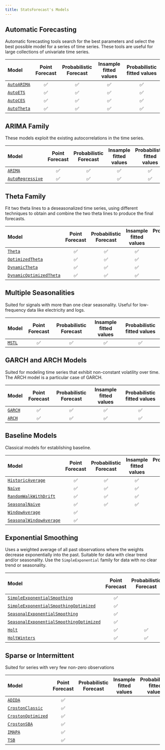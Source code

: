 ```yaml
---
title: StatsForecast's Models
---
```



## Automatic Forecasting

Automatic forecasting tools search for the best parameters and select
the best possible model for a series of time series. These tools are
useful for large collections of univariate time series.

| Model | Point Forecast | Probabilistic Forecast | Insample fitted values | Probabilistic fitted values |
|:-----------------------------|:---------:|:---------:|:---------:|:---------:|
| [`AutoARIMA`](./models.html#autoarima) | ✅ | ✅ | ✅ | ✅ |
| [`AutoETS`](./models.html#autoets) | ✅ | ✅ | ✅ | ✅ |
| [`AutoCES`](./models.html#autoces) | ✅ | ✅ | ✅ | ✅ |
| [`AutoTheta`](./models.html#autotheta) | ✅ | ✅ | ✅ | ✅ |

## ARIMA Family

These models exploit the existing autocorrelations in the time series.

| Model | Point Forecast | Probabilistic Forecast | Insample fitted values | Probabilistic fitted values |
|:-----------------------------|:---------:|:---------:|:---------:|:---------:|
| [`ARIMA`](./models.html#arima) | ✅ | ✅ | ✅ | ✅ |
| [`AutoRegressive`](./models.html#autoregressive) | ✅ | ✅ | ✅ | ✅ |

## Theta Family

Fit two theta lines to a deseasonalized time series, using different
techniques to obtain and combine the two theta lines to produce the
final forecasts.

| Model | Point Forecast | Probabilistic Forecast | Insample fitted values | Probabilistic fitted values |
|:-----------------------------|:---------:|:---------:|:---------:|:---------:|
| [`Theta`](./models.html#theta) | ✅ | ✅ | ✅ | ✅ |
| [`OptimizedTheta`](./models.html#optimizedtheta) | ✅ | ✅ | ✅ | ✅ |
| [`DynamicTheta`](./models.html#dynamictheta) | ✅ | ✅ | ✅ | ✅ |
| [`DynamicOptimizedTheta`](./models.html#dynamicoptimizedtheta) | ✅ | ✅ | ✅ | ✅ |

## Multiple Seasonalities

Suited for signals with more than one clear seasonality. Useful for
low-frequency data like electricity and logs.

| Model | Point Forecast | Probabilistic Forecast | Insample fitted values | Probabilistic fitted values |
|:-----------------------------|:---------:|:---------:|:---------:|:---------:|
| [`MSTL`](./models.html#mstl) | ✅ | ✅ | ✅ | ✅ |

## GARCH and ARCH Models

Suited for modeling time series that exhibit non-constant volatility
over time. The ARCH model is a particular case of GARCH.

| Model | Point Forecast | Probabilistic Forecast | Insample fitted values | Probabilistic fitted values |
|:-----------------------------|:---------:|:---------:|:---------:|:---------:|
| [`GARCH`](./models.html#garch) | ✅ | ✅ | ✅ | ✅ |
| [`ARCH`](./models.html#arch) | ✅ | ✅ | ✅ | ✅ |

## Baseline Models

Classical models for establishing baseline.

| Model | Point Forecast | Probabilistic Forecast | Insample fitted values | Probabilistic fitted values |
|:-----------------------------|:---------:|:---------:|:---------:|:---------:|
| [`HistoricAverage`](./models.html#historicaverage) | ✅ | ✅ | ✅ | ✅ |
| [`Naive`](./models.html#naive) | ✅ | ✅ | ✅ | ✅ |
| [`RandomWalkWithDrift`](./models.html#randomwalkwithdrift) | ✅ | ✅ | ✅ | ✅ |
| [`SeasonalNaive`](./models.html#seasonalnaive) | ✅ | ✅ | ✅ | ✅ |
| [`WindowAverage`](./models.html#windowaverage) | ✅ |  |  |  |
| [`SeasonalWindowAverage`](./models.html#seasonalwindowaverage) | ✅ |  |  |  |

## Exponential Smoothing

Uses a weighted average of all past observations where the weights
decrease exponentially into the past. Suitable for data with clear trend
and/or seasonality. Use the `SimpleExponential` family for data with no
clear trend or seasonality.

| Model | Point Forecast | Probabilistic Forecast | Insample fitted values | Probabilistic fitted values |
|:-----------------------------|:---------:|:---------:|:---------:|:---------:|
| [`SimpleExponentialSmoothing`](./models.html#simpleexponentialsmoothing) | ✅ |  |  |  |
| [`SimpleExponentialSmoothingOptimized`](./models.html#simpleexponentialsmoothingoptimized) | ✅ |  |  |  |
| [`SeasonalExponentialSmoothing`](./models.html#seasonalexponentialsmoothing) | ✅ |  |  |  |
| [`SeasonalExponentialSmoothingOptimized`](./models.html#seasonalexponentialsmoothingoptimized) | ✅ |  |  |  |
| [`Holt`](./models.html#holt) | ✅ | ✅ | ✅ | ✅ |
| [`HoltWinters`](./models.html#holtwinters) | ✅ | ✅ | ✅ | ✅ |

## Sparse or Intermittent

Suited for series with very few non-zero observations

| Model | Point Forecast | Probabilistic Forecast | Insample fitted values | Probabilistic fitted values |
|:-----------------------------|:---------:|:---------:|:---------:|:---------:|
| [`ADIDA`](./models.html#adida) | ✅ |  |  |  |
| [`CrostonClassic`](./models.html#crostonclassic) | ✅ |  |  |  |
| [`CrostonOptimized`](./models.html#crostonoptimized) | ✅ |  |  |  |
| [`CrostonSBA`](./models.html#crostonsba) | ✅ |  |  |  |
| [`IMAPA`](./models.html#imapa) | ✅ |  |  |  |
| [`TSB`](./models.html#tsb) | ✅ |  |  |  |

